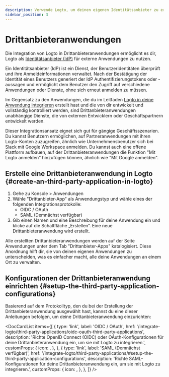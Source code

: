 ```yaml
---
description: Verwende Logto, um deinen eigenen Identitätsanbieter zu erstellen und SSO für Drittanbieteranwendungen zu aktivieren. Integriere mühelos OIDC, OAuth oder SAML-Anwendungen.
sidebar_position: 3
---
```



# Drittanbieteranwendungen

Die Integration von Logto in Drittanbieteranwendungen ermöglicht es dir, Logto als [Identitätsanbieter (IdP)](https://auth.wiki/identity-provider) für externe Anwendungen zu nutzen.

Ein Identitätsanbieter (IdP) ist ein Dienst, der Benutzeridentitäten überprüft und ihre Anmeldeinformationen verwaltet. Nach der Bestätigung der Identität eines Benutzers generiert der IdP Authentifizierungstokens oder -aussagen und ermöglicht dem Benutzer den Zugriff auf verschiedene Anwendungen oder Dienste, ohne sich erneut anmelden zu müssen.

Im Gegensatz zu den Anwendungen, die du im Leitfaden [Logto in deine Anwendung integrieren](/integrate-logto/integrate-logto-into-your-application) erstellt hast und die von dir entwickelt und vollständig kontrolliert werden, sind Drittanbieteranwendungen unabhängige Dienste, die von externen Entwicklern oder Geschäftspartnern entwickelt werden.

Dieser Integrationsansatz eignet sich gut für gängige Geschäftsszenarien. Du kannst Benutzern ermöglichen, auf Partneranwendungen mit ihren Logto-Konten zuzugreifen, ähnlich wie Unternehmensbenutzer sich bei Slack mit Google Workspace anmelden. Du kannst auch eine offene Plattform aufbauen, auf der Drittanbieteranwendungen die Funktion "Mit Logto anmelden" hinzufügen können, ähnlich wie "Mit Google anmelden".

## Erstelle eine Drittanbieteranwendung in Logto \{#create-an-third-party-application-in-logto}

1. Gehe zu <CloudLink to="/applications">Konsole > Anwendungen</CloudLink>
2. Wähle "Drittanbieter-App" als Anwendungstyp und wähle eines der folgenden Integrationsprotokolle:
   - OIDC / OAuth
   - SAML (Demnächst verfügbar)
3. Gib einen Namen und eine Beschreibung für deine Anwendung ein und klicke auf die Schaltfläche „Erstellen“. Eine neue Drittanbieteranwendung wird erstellt.

Alle erstellten Drittanbieteranwendungen werden auf der Seite Anwendungen unter dem Tab "Drittanbieter-Apps" katalogisiert. Diese Anordnung hilft dir, sie von deinen eigenen Anwendungen zu unterscheiden, was es einfacher macht, alle deine Anwendungen an einem Ort zu verwalten.

## Konfigurationen der Drittanbieteranwendung einrichten \{#setup-the-third-party-application-configurations}

Basierend auf dem Protokolltyp, den du bei der Erstellung der Drittanbieteranwendung ausgewählt hast, kannst du eine dieser Anleitungen befolgen, um deine Drittanbieteranwendung einzurichten:

<DocCardList
  items={[
    {
      type: 'link',
      label: 'OIDC / OAuth',
      href: '/integrate-logto/third-party-applications/oidc-oauth-third-party-applications',
      description:
        'Richte OpenID Connect (OIDC) oder OAuth-Konfigurationen für deine Drittanbieteranwendung ein, um sie mit Logto zu integrieren.',
      customProps: {
        icon: <OidcIcon />,
      },
    },
    {
      type: 'link',
      label: 'SAML (Demnächst verfügbar)',
      href: '/integrate-logto/third-party-applications/#setup-the-third-party-application-configurations',
      description:
        'Richte SAML-Konfigurationen für deine Drittanbieteranwendung ein, um sie mit Logto zu integrieren.',
      customProps: {
        icon: <SamlIcon />,
      },
    },
  ]}
/>
